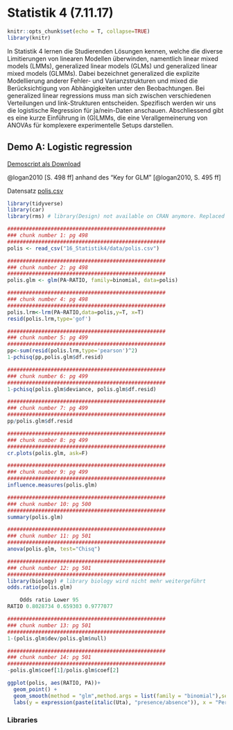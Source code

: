 # Statistik 4 (7.11.17)

```r
knitr::opts_chunk$set(echo = T, collapse=TRUE)
library(knitr)

```

In Statistik 4 lernen die Studierenden Lösungen kennen, welche die diverse Limitierungen von linearen Modellen überwinden, namentlich linear mixed models (LMMs), generalized linear models (GLMs) und generalized linear mixed models (GLMMs). Dabei bezeichnet generalized die explizite Modellierung anderer Fehler- und Varianzstrukturen und mixed die Berücksichtigung von Abhängigkeiten unter den Beobachtungen. Bei generalized linear regressions muss man sich zwischen verschiedenen Verteilungen und link-Strukturen entscheiden. Spezifisch werden wir uns die logistische Regression für ja/nein-Daten anschauen. Abschliessend gibt es eine kurze Einführung in (G)LMMs, die eine Verallgemeinerung von ANOVAs für komplexere experimentelle Setups darstellen. 


## Demo A: Logistic regression

[Demoscript als Download](16_Statistik4/RFiles/Demo_A_LogisticReg.R)

@logan2010 [S. 498 ff] anhand des "Key for GLM" [@logan2010, S. 495 ff]

Datensatz [polis.csv](16_Statistik4/data/polis.csv)


```r

library(tidyverse)
library(car)
library(rms) # library(Design) not available on CRAN anymore. Replaced by rms

```


```r
###################################################
### chunk number 1: pg 498
###################################################
polis <- read_csv("16_Statistik4/data/polis.csv")
```

```r
###################################################
### chunk number 2: pg 498
###################################################
polis.glm <- glm(PA~RATIO, family=binomial, data=polis)
```


```r
###################################################
### chunk number 4: pg 498
###################################################
polis.lrm<-lrm(PA~RATIO,data=polis,y=T, x=T)
resid(polis.lrm,type='gof')

```




```r
###################################################
### chunk number 5: pg 499
###################################################
pp<-sum(resid(polis.lrm,type='pearson')^2)
1-pchisq(pp,polis.glm$df.resid)
```



```r
###################################################
### chunk number 6: pg 499
###################################################
1-pchisq(polis.glm$deviance, polis.glm$df.resid)
```


```r
###################################################
### chunk number 7: pg 499
###################################################
pp/polis.glm$df.resid

```


```r
###################################################
### chunk number 8: pg 499
###################################################
cr.plots(polis.glm, ask=F)

```


```r
###################################################
### chunk number 9: pg 499
###################################################
influence.measures(polis.glm)
```

```r
###################################################
### chunk number 10: pg 500
###################################################
summary(polis.glm)
```

```r
###################################################
### chunk number 11: pg 501
###################################################
anova(polis.glm, test="Chisq")

```

```r

###################################################
### chunk number 12: pg 501
###################################################
library(biology) # library biology wird nicht mehr weitergeführt
odds.ratio(polis.glm)

    Odds ratio Lower 95
RATIO 0.8028734 0.659303 0.9777077
```

```r
###################################################
### chunk number 13: pg 501
###################################################
1-(polis.glm$dev/polis.glm$null)
```



```r
###################################################
### chunk number 14: pg 501
###################################################
-polis.glm$coef[1]/polis.glm$coef[2]
```


```r
ggplot(polis, aes(RATIO, PA))+
  geom_point() +
  geom_smooth(method = "glm",method.args = list(family = "binomial"),se = 0.95) +
  labs(y = expression(paste(italic(Uta), "presence/absence")), x = "Permenter to area ratio")

```



### Libraries

```r
```

